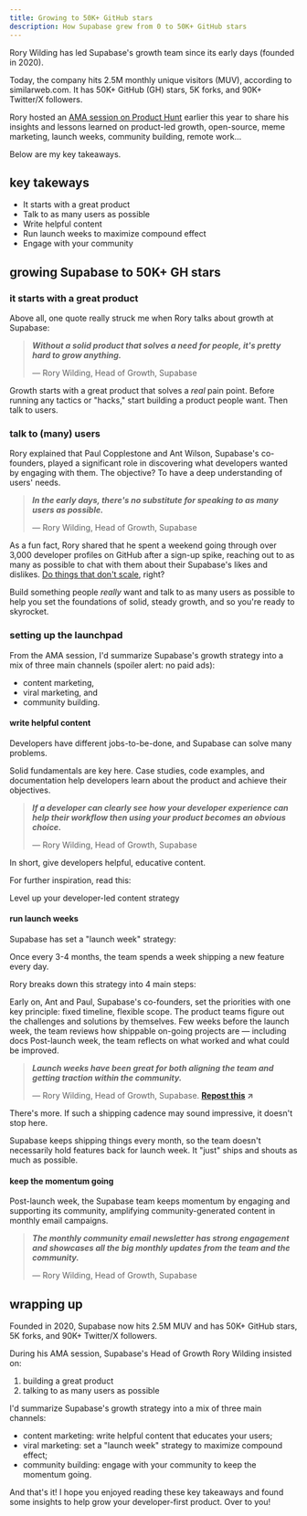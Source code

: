 ```yaml
---
title: Growing to 50K+ GitHub stars
description: How Supabase grew from 0 to 50K+ GitHub stars
---
```


Rory Wilding has led Supabase's growth team since its early days (founded in 2020).

Today, the company hits 2.5M monthly unique visitors (<Tooltip tip="Monthly Unique Visitors">MUV</Tooltip>), according to similarweb.com. It has 50K+ GitHub (GH) stars, 5K forks, and 90K+ Twitter/X followers.

Rory hosted an [AMA session on Product Hunt](https://www.producthunt.com/discussions/ama-session-on-product-led-growth-with-rory-head-of-growth-at-supabase) earlier this year to share his insights and lessons learned on product-led growth, open-source, meme marketing, launch weeks, community building, remote work…

Below are my key takeaways.

## key takeways

- It starts with a great product
- Talk to as many users as possible
- Write helpful content
- Run launch weeks to maximize compound effect
- Engage with your community

## growing Supabase to 50K+ <Tooltip tip="GitHub">GH</Tooltip> stars

### it starts with a great product

Above all, one quote really struck me when Rory talks about growth at Supabase:

> **_Without a solid product that solves a need for people, it's pretty hard to grow anything._**
>
> — Rory Wilding, Head of Growth, Supabase

Growth starts with a great product that solves a _real_ pain point. Before running any tactics or "hacks," start building a product people want. Then talk to users.

### talk to (many) users

Rory explained that Paul Copplestone and Ant Wilson, Supabase's co-founders, played a significant role in discovering what developers wanted by engaging with them. The objective? To have a deep understanding of users' needs.

> **_In the early days, there's no substitute for speaking to as many users as possible._**
>
> — Rory Wilding, Head of Growth, Supabase

As a fun fact, Rory shared that he spent a weekend going through over 3,000 developer profiles on GitHub after a sign-up spike, reaching out to as many as possible to chat with them about their Supabase's likes and dislikes. [Do things that don't scale](http://paulgraham.com/ds.html), right?

Build something people _really_ want and talk to as many users as possible to help you set the foundations of solid, steady growth, and so you're ready to skyrocket.

### setting up the launchpad

From the AMA session, I'd summarize Supabase's growth strategy into a mix of three main channels (spoiler alert: no paid ads):
- content marketing,
- viral marketing, and
- community building.

#### **write helpful content**

Developers have different jobs-to-be-done, and Supabase can solve many problems.

Solid fundamentals are key here. Case studies, code examples, and documentation help developers learn about the product and achieve their objectives.

> **_If a developer can clearly see how your developer experience can help their workflow then using your product becomes an obvious choice._**
>
> — Rory Wilding, Head of Growth, Supabase

In short, give developers helpful, educative content.

For further inspiration, read this:

<Card title="Introduction to the DEV Content Framework" href="https://read.cv/fmerian/dev">
  Level up your developer-led content strategy
</Card>

#### **run launch weeks**

Supabase has set a "launch week" strategy:

Once every 3-4 months, the team spends a week shipping a new feature every day.

Rory breaks down this strategy into 4 main steps:

<Steps>
  <Step title="Set up the priorities">
    Early on, Ant and Paul, Supabase's co-founders, set the priorities with one key principle: fixed timeline, flexible scope.
  </Step>
  <Step title="Build">
    The product teams figure out the challenges and solutions by themselves.
  </Step>
  <Step title="Review on-going projects">
    Few weeks before the launch week, the team reviews how shippable on-going projects are — including docs
  </Step>
  <Step title="Reflect">
    Post-launch week, the team reflects on what worked and what could be improved.
  </Step>
</Steps>

> **_Launch weeks have been great for both aligning the team and getting traction within the community._**
>
> — Rory Wilding, Head of Growth, Supabase. **[Repost this](https://x.com/fmerian/status/1735238222941446188) ↗︎**

There's more. If such a shipping cadence may sound impressive, it doesn't stop here.

Supabase keeps shipping things every month, so the team doesn't necessarily hold features back for launch week. It "just" ships and shouts as much as possible.

#### **keep the momentum going**

Post-launch week, the Supabase team keeps momentum by engaging and supporting its community, amplifying community-generated content in monthly email campaigns.

> **_The monthly community email newsletter has strong engagement and showcases all the big monthly updates from the team and the community._**
>
> — Rory Wilding, Head of Growth, Supabase

## wrapping up

Founded in 2020, Supabase now hits 2.5M <Tooltip tip="Monthly Unique Visitors">MUV</Tooltip> and has 50K+ GitHub stars, 5K forks, and 90K+ Twitter/X followers.

During his AMA session, Supabase's Head of Growth Rory Wilding insisted on:
1. building a great product
2. talking to as many users as possible

I'd summarize Supabase's growth strategy into a mix of three main channels:

- content marketing: write helpful content that educates your users;
- viral marketing: set a "launch week" strategy to maximize compound effect;
- community building: engage with your community to keep the momentum going.

And that's it! I hope you enjoyed reading these key takeaways and found some insights to help grow your developer-first product. Over to you!

